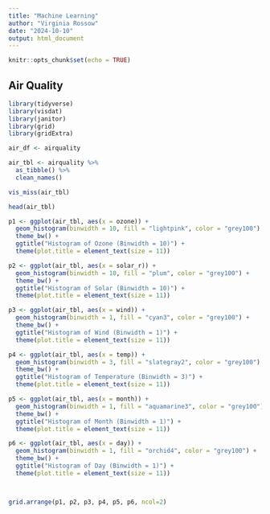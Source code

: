 ```yaml
---
title: "Machine Learning"
author: "Virginia Rossow"
date: "2024-10-10"
output: html_document
---
```


```r
knitr::opts_chunk$set(echo = TRUE)
```

## Air Quality

```r

library(tidyverse)
library(visdat)
library(janitor)
library(grid)
library(gridExtra)

air_df <- airquality

```

```r

air_tbl <- airquality %>%
  as_tibble() %>%
  clean_names()

```

```r

vis_miss(air_tbl)

head(air_tbl)

```

```r


p1 <- ggplot(air_tbl, aes(x = ozone)) +
  geom_histogram(binwidth = 10, fill = "lightpink", color = "grey100") +
  theme_bw() +
  ggtitle("Histogram of Ozone (Binwidth = 10)") +
  theme(plot.title = element_text(size = 11))

p2 <- ggplot(air_tbl, aes(x = solar_r)) +
  geom_histogram(binwidth = 10, fill = "plum", color = "grey100") +
  theme_bw() +
  ggtitle("Histogram of Solar (Binwidth = 10)") +
  theme(plot.title = element_text(size = 11))

p3 <- ggplot(air_tbl, aes(x = wind)) +
  geom_histogram(binwidth = 1, fill = "cyan3", color = "grey100") +
  theme_bw() +
  ggtitle("Histogram of Wind (Binwidth = 1)") +
  theme(plot.title = element_text(size = 11))

p4 <- ggplot(air_tbl, aes(x = temp)) +
  geom_histogram(binwidth = 3, fill = "slategray2", color = "grey100") +
  theme_bw() +
  ggtitle("Histogram of Temperature (Binwidth = 3)") +
  theme(plot.title = element_text(size = 11))

p5 <- ggplot(air_tbl, aes(x = month)) +
  geom_histogram(binwidth = 1, fill = "aquamarine3", color = "grey100") +
  theme_bw() +
  ggtitle("Histogram of Month (Binwidth = 1)") +
  theme(plot.title = element_text(size = 11))

p6 <- ggplot(air_tbl, aes(x = day)) +
  geom_histogram(binwidth = 1, fill = "orchid4", color = "grey100") +
  theme_bw() +
  ggtitle("Histogram of Day (Binwidth = 1)") +
  theme(plot.title = element_text(size = 11))



grid.arrange(p1, p2, p3, p4, p5, p6, ncol=2)


```